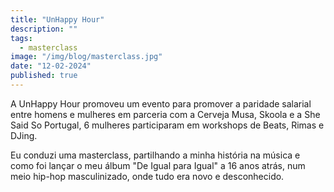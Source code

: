 ```yaml
---
title: "UnHappy Hour"
description: ""
tags:
  - masterclass
image: "/img/blog/masterclass.jpg"
date: "12-02-2024"
published: true
---
```


A UnHappy Hour promoveu um evento para promover a paridade salarial entre homens e mulheres em parceria com a Cerveja Musa, Skoola e a She Said So Portugal, 6 mulheres participaram em workshops de Beats, Rimas e DJing.

Eu conduzi uma masterclass, partilhando a minha história na música e como foi lançar o meu álbum "De Igual para Igual" a 16 anos atrás, num meio hip-hop masculinizado, onde tudo era novo e desconhecido.

